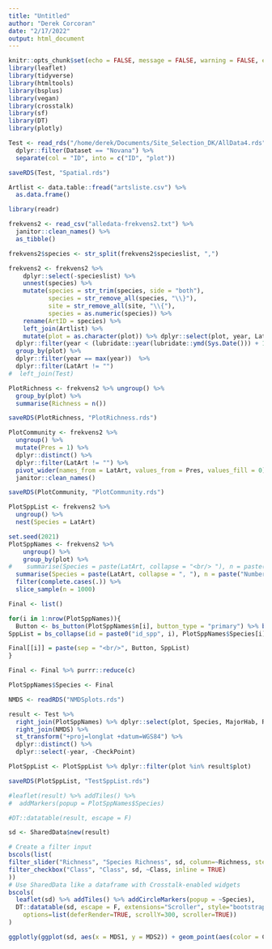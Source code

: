 ```yaml
---
title: "Untitled"
author: "Derek Corcoran"
date: "2/17/2022"
output: html_document
---
```


```r
knitr::opts_chunk$set(echo = FALSE, message = FALSE, warning = FALSE, error = FALSE)
library(leaflet)
library(tidyverse)
library(htmltools)
library(bsplus)
library(vegan)
library(crosstalk)
library(sf)
library(DT)
library(plotly)

Test <- read_rds("/home/derek/Documents/Site_Selection_DK/AllData4.rds") %>% 
  dplyr::filter(Dataset == "Novana") %>% 
  separate(col = "ID", into = c("ID", "plot"))

saveRDS(Test, "Spatial.rds")
```


```r
Artlist <- data.table::fread("artsliste.csv") %>%
  as.data.frame() 

library(readr)

frekvens2 <- read_csv("alledata-frekvens2.txt") %>%
  janitor::clean_names() %>%
  as_tibble()

frekvens2$species <- str_split(frekvens2$specieslist, ",")

frekvens2 <- frekvens2 %>%
    dplyr::select(-specieslist) %>%
    unnest(species) %>%
    mutate(species = str_trim(species, side = "both"),
           species = str_remove_all(species, "\\}"),
           site = str_remove_all(site, "\\{"),
           species = as.numeric(species)) %>%
    rename(ArtID = species) %>%
    left_join(Artlist) %>% 
    mutate(plot = as.character(plot)) %>% dplyr::select(plot, year, LatArt) %>% 
  dplyr::filter(year < (lubridate::year(lubridate::ymd(Sys.Date())) + 1)) %>% 
  group_by(plot) %>% 
  dplyr::filter(year == max(year))  %>% 
  dplyr::filter(LatArt != "") 
#  left_join(Test)

PlotRichness <- frekvens2 %>% ungroup() %>% 
  group_by(plot) %>% 
  summarise(Richness = n())

saveRDS(PlotRichness, "PlotRichness.rds")

PlotCommunity <- frekvens2 %>% 
  ungroup() %>% 
  mutate(Pres = 1) %>% 
  dplyr::distinct() %>% 
  dplyr::filter(LatArt != "") %>% 
  pivot_wider(names_from = LatArt, values_from = Pres, values_fill = 0) %>% 
  janitor::clean_names()

saveRDS(PlotCommunity, "PlotCommunity.rds")

PlotSppList <- frekvens2 %>% 
  ungroup() %>% 
  nest(Species = LatArt)

set.seed(2021)
PlotSppNames <- frekvens2 %>% 
    ungroup() %>% 
    group_by(plot) %>% 
#    summarise(Species = paste(LatArt, collapse = "<br/> "), n = paste("Number of species", n())) 
  summarise(Species = paste(LatArt, collapse = ", "), n = paste("Number of species", n()), Richness = n()) %>% 
  filter(complete.cases(.)) %>% 
  slice_sample(n = 1000)

Final <- list()

for(i in 1:nrow(PlotSppNames)){
  Button <- bs_button(PlotSppNames$n[i], button_type = "primary") %>% bs_attach_collapse(paste0("id_spp", i))
SppList = bs_collapse(id = paste0("id_spp", i), PlotSppNames$Species[i])

Final[[i]] = paste(sep = "<br/>", Button, SppList)
}

Final <- Final %>% purrr::reduce(c)

PlotSppNames$Species <- Final
```


```r

NMDS <- readRDS("NMDSplots.rds")

result <- Test %>% 
  right_join(PlotSppNames) %>% dplyr::select(plot, Species, MajorHab, Richness) %>% 
  right_join(NMDS) %>% 
  st_transform("+proj=longlat +datum=WGS84") %>% 
  dplyr::distinct() %>% 
  dplyr::select(-year, -CheckPoint)

PlotSppList <- PlotSppList %>% dplyr::filter(plot %in% result$plot)

saveRDS(PlotSppList, "TestSppList.rds")

#leaflet(result) %>% addTiles() %>% 
#  addMarkers(popup = PlotSppNames$Species)

#DT::datatable(result, escape = F)

sd <- SharedData$new(result)

# Create a filter input
bscols(list(
filter_slider("Richness", "Species Richness", sd, column=~Richness, step=1, width=250),
filter_checkbox("Class", "Class", sd, ~Class, inline = TRUE)
))
# Use SharedData like a dataframe with Crosstalk-enabled widgets
bscols(
  leaflet(sd) %>% addTiles() %>% addCircleMarkers(popup = ~Species),
  DT::datatable(sd, escape = F, extensions="Scroller", style="bootstrap", class="compact", width="100%",
    options=list(deferRender=TRUE, scrollY=300, scroller=TRUE))
)

ggplotly(ggplot(sd, aes(x = MDS1, y = MDS2)) + geom_point(aes(color = Class)) + theme_bw())


```

